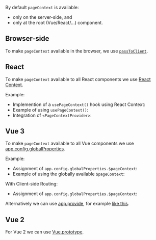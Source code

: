 
By default `pageContext` is available:
 - only on the server-side, and
 - only at the root (Vue/React/...) component.

## Browser-side

To make `pageContext` available in the browser, we use [`passToClient`](/passToClient).

## React

To make `pageContext` available to all React components we use [React Context](https://reactjs.org/docs/context.html).

Example:
 - Implemention of a `usePageContext()` hook using React Context: <RepoLink path='/boilerplates/boilerplate-react/pages/_default/usePageContext.jsx' />
 - Example of using `usePageContext()`: <RepoLink path='/boilerplates/boilerplate-react/pages/_default/Link.jsx' />
 - Integration of `<PageContextProvider>`: <RepoLink path='/boilerplates/boilerplate-react/pages/_default/PageWrapper.jsx' />

## Vue 3

To make `pageContext` available to all Vue components we use [app.config.globalProperties](https://v3.vuejs.org/api/application-config.html#globalproperties).

Example:
 - Assignment of `app.config.globalProperties.$pageContext`: <RepoLink path='/boilerplates/boilerplate-vue/pages/_default/app.js' />
 - Example of using the globally available `$pageContext`: <RepoLink path='/boilerplates/boilerplate-vue/pages/_default/Link.vue' />

With Client-side Routing:
 - Assignment of `app.config.globalProperties.$pageContext`: <RepoLink path='/examples/vue-full/pages/_default/app.ts' />

Alternatively we can use [app.provide](https://v3.vuejs.org/api/application-api.html#provide),
for example [like this](https://discord.com/channels/815937377888632913/815937377888632916/876504859879292948).

## Vue 2

For Vue 2 we can use [Vue.prototype](https://vuejs.org/v2/cookbook/adding-instance-properties.html#Base-Example).
